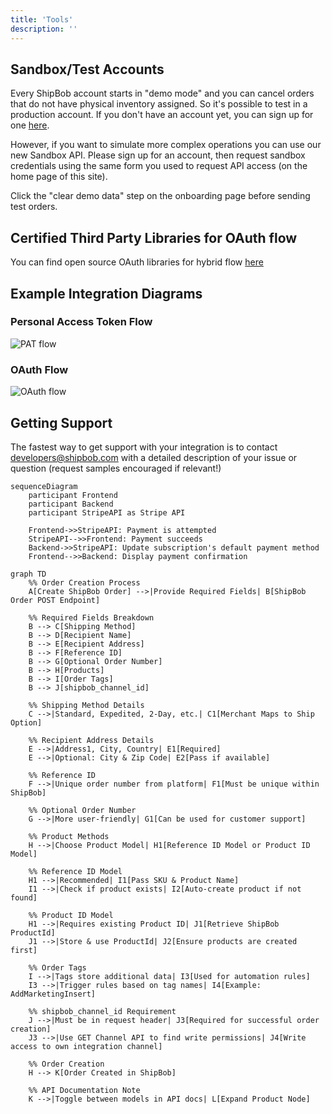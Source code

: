 ```yaml
---
title: 'Tools'
description: ''
---
```


## Sandbox/Test Accounts

Every ShipBob account starts in "demo mode" and you can cancel orders that do not have physical inventory assigned. So it's possible to test in a production account. If you don't have an account yet, you can sign up for one [here](https://web.shipbob.com/app/merchant/#/SignUp).

However, if you want to simulate more complex operations you can use our new Sandbox API. Please sign up for an account, then request sandbox credentials using the same form you used to request API access (on the home page of this site).

<Note>Click the "clear demo data" step on the onboarding page before sending test orders.</Note>

## Certified Third Party Libraries for OAuth flow

You can find open source OAuth libraries for hybrid flow [here](https://openid.net/developers/certified/#RPLibs)

## Example Integration Diagrams

### Personal Access Token Flow
![PAT flow](/images/patexample_rebranded.png)

### OAuth Flow
![OAuth flow](/images/oauthexample.png)

## Getting Support
The fastest way to get support with your integration is to contact [developers@shipbob.com](developers@shipbob.com) with a detailed description of your issue or question (request samples encouraged if relevant!)


```mermaid
sequenceDiagram
    participant Frontend
    participant Backend
    participant StripeAPI as Stripe API

    Frontend->>StripeAPI: Payment is attempted
    StripeAPI-->>Frontend: Payment succeeds
    Backend->>StripeAPI: Update subscription's default payment method
    Frontend-->>Backend: Display payment confirmation
```

```mermaid
graph TD
    %% Order Creation Process
    A[Create ShipBob Order] -->|Provide Required Fields| B[ShipBob Order POST Endpoint]

    %% Required Fields Breakdown
    B --> C[Shipping Method]
    B --> D[Recipient Name]
    B --> E[Recipient Address]
    B --> F[Reference ID]
    B --> G[Optional Order Number]
    B --> H[Products]
    B --> I[Order Tags]
    B --> J[shipbob_channel_id]

    %% Shipping Method Details
    C -->|Standard, Expedited, 2-Day, etc.| C1[Merchant Maps to Ship Option]

    %% Recipient Address Details
    E -->|Address1, City, Country| E1[Required]
    E -->|Optional: City & Zip Code| E2[Pass if available]

    %% Reference ID
    F -->|Unique order number from platform| F1[Must be unique within ShipBob]

    %% Optional Order Number
    G -->|More user-friendly| G1[Can be used for customer support]

    %% Product Methods
    H -->|Choose Product Model| H1[Reference ID Model or Product ID Model]
    
    %% Reference ID Model
    H1 -->|Recommended| I1[Pass SKU & Product Name]
    I1 -->|Check if product exists| I2[Auto-create product if not found]

    %% Product ID Model
    H1 -->|Requires existing Product ID| J1[Retrieve ShipBob ProductId]
    J1 -->|Store & use ProductId| J2[Ensure products are created first]

    %% Order Tags
    I -->|Tags store additional data| I3[Used for automation rules]
    I3 -->|Trigger rules based on tag names| I4[Example: AddMarketingInsert]

    %% shipbob_channel_id Requirement
    J -->|Must be in request header| J3[Required for successful order creation]
    J3 -->|Use GET Channel API to find write permissions| J4[Write access to own integration channel]

    %% Order Creation
    H --> K[Order Created in ShipBob]

    %% API Documentation Note
    K -->|Toggle between models in API docs| L[Expand Product Node]
```